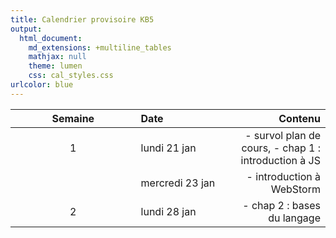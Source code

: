 ```yaml
---
title: Calendrier provisoire KB5
output:
  html_document:
    md_extensions: +multiline_tables
    mathjax: null
    theme: lumen
    css: cal_styles.css
urlcolor: blue
---
```

| Semaine         | Date            | Contenu                                              |
| :-------------: | :----------     | -----------:                                         |
| 1               | lundi 21 jan    | - survol plan de cours, - chap 1 : introduction à JS |
|                 | mercredi 23 jan | - introduction à WebStorm                            |
| 2               | lundi 28 jan    | - chap 2 : bases du langage                          |


